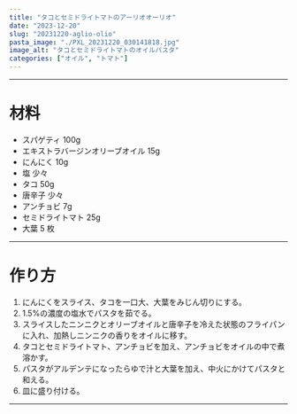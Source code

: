 ```yaml
---
title: "タコとセミドライトマトのアーリオオーリオ"
date: "2023-12-20"
slug: "20231220-aglio-olio"
pasta_image: "./PXL_20231220_030141818.jpg"
image_alt: "タコとセミドライトマトのオイルパスタ"
categories: ["オイル", "トマト"]
---
```


---

# 材料

- スパゲティ 100g
- エキストラバージンオリーブオイル 15g
- にんにく 10g
- 塩 少々
- タコ 50g
- 唐辛子 少々
- アンチョビ 7g
- セミドライトマト 25g
- 大葉 5 枚

---

# 作り方

1. にんにくをスライス、タコを一口大、大葉をみじん切りにする。
2. 1.5%の濃度の塩水でパスタを茹でる。
3. スライスしたニンニクとオリーブオイルと唐辛子を冷えた状態のフライパンに入れ、加熱しニンニクの香りをオイルに移す。
4. タコとセミドライトマト、アンチョビを加え、アンチョビをオイルの中で煮溶かす。
5. パスタがアルデンテになったらゆで汁と大葉を加え、中火にかけてパスタと和える。
6. 皿に盛り付ける。

---

